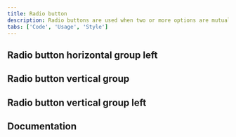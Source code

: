 ```yaml
---
title: Radio button
description: Radio buttons are used when two or more options are mutually exclusive, meaning the user must select only one option.
tabs: ['Code', 'Usage', 'Style']
---
```



<ComponentCode
  name="Radio button"
  component="radio-button"
  variation="radio-button"
  hasReactVersion="radiobutton--default"
  hasVueVersion="radiobutton--default"
  hasAngularVersion="?path=/story/radio--basic"
  codepen="MRyjOR"></ComponentCode>

## Radio button horizontal group left

<ComponentCode
  name="Radio button horizontal group left"
  component="radio-button"
  variation="radio-button--horizontal-left"
  hasReactVersion="radiobuttongroup--default"
  hasVueVersion="radiobutton--default&knob-label%20left=true"
  codepen="qwZaoZ"></ComponentCode>

## Radio button vertical group

<ComponentCode
  name="Radio button vertical group"
  component="radio-button"
  variation="radio-button--vertical"
  hasReactVersion="radiobuttongroup--default"
  hasVueVersion="radiobutton--default&knob-vertical=true"
  codepen="BEKLVx"></ComponentCode>

## Radio button vertical group left

<ComponentCode
  name="Radio button vertical group left"
  component="radio-button"
  variation="radio-button--vertical-left"
  hasReactVersion="radiobuttongroup--default"
  hasVueVersion="radiobutton--default&knob-label%20left=true&knob-vertical=true"
  codepen="wZGzxX"></ComponentCode>

## Documentation

<ComponentDocs component="radio-button"></ComponentDocs>
